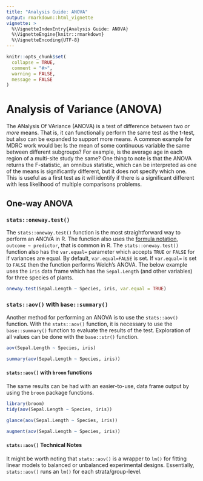 ```yaml
---
title: "Analysis Guide: ANOVA"
output: rmarkdown::html_vignette
vignette: >
  %\VignetteIndexEntry{Analysis Guide: ANOVA}
  %\VignetteEngine{knitr::rmarkdown}
  %\VignetteEncoding{UTF-8}
---
```


```r
knitr::opts_chunk$set(
  collapse = TRUE,
  comment = "#>",
  warning = FALSE,
  message = FALSE
)
```

# Analysis of Variance (ANOVA)

The ANalysis Of VAriance (ANOVA) is a test of difference between two *or more* means. That is, it can functionally perform the same test as the t-test, but also can be expanded to support more means. A common example for MDRC work would be: Is the mean of some continuous variable the same between different subgroups? For example, is the average age in each region of a multi-site study the same? One thing to note is that the ANOVA returns the F-statistic, an omnibus statistic, which can be interpreted as one of the means is significantly different, but it does not specify which one. This is useful as a first test as it will identify if there is a significant different with less likelihood of multiple comparisons problems. 

## One-way ANOVA


### `stats::oneway.test()`
The `stats::oneway.test()` function is the most straightforward way to perform an ANOVA in R. The function also uses the [formula notation](https://www.rdocumentation.org/packages/stats/versions/3.6.2/topics/formula), `outcome ~ predictor`, that is common in R. The `stats::oneway.test()` function also has the `var.equal=` parameter which accepts `TRUE` or `FALSE` for if variances are equal. By default, `var.equal=FALSE` is set. If `var.equal=` is set to `FALSE` then the function performs Welch's ANOVA. The below example uses the `iris` data frame which has the `Sepal.Length` (and other variables) for three species of plants. 

```r
oneway.test(Sepal.Length ~ Species, iris, var.equal = TRUE)
```

### `stats::aov()` with `base::summary()`
Another method for performing an ANOVA is to use the `stats::aov()` function. With the `stats::aov()` function, it is necessary to use the `base::summary()` function to evaluate the results of the test. Exploration of all values can be done with the `base::str()` function. 

```r
aov(Sepal.Length ~ Species, iris)

summary(aov(Sepal.Length ~ Species, iris))
```

#### `stats::aov()` with `broom` functions

The same results can be had with an easier-to-use, data frame output by using the `broom` package functions.

```r
library(broom)
tidy(aov(Sepal.Length ~ Species, iris))

glance(aov(Sepal.Length ~ Species, iris))

augment(aov(Sepal.Length ~ Species, iris))
```

#### `stats::aov()` Technical Notes
It might be worth noting that `stats::aov()` is a wrapper to `lm()` for fitting linear models to balanced or unbalanced experimental designs. Essentially, `stats::aov()` runs an `lm()` for each strata/group-level. 









